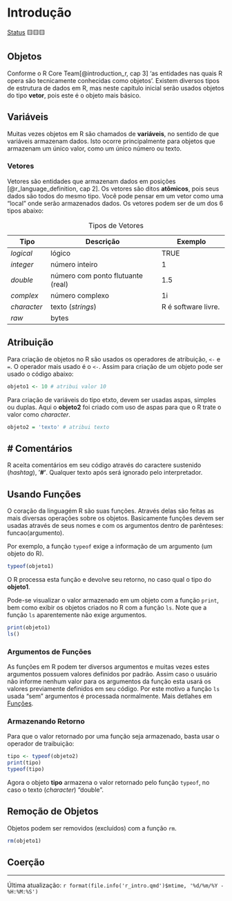 # Introdução

[Status](convencoes.html#status-do-material) 🟨🟨🟨

## Objetos

Conforme o R Core Team[@introduction_r, cap 3] 'as entidades nas quais R opera são tecnicamente conhecidas como objetos'. Existem diversos tipos de estrutura de dados em R, mas neste capítulo inicial serão usados objetos do tipo **vetor**, pois este é o objeto mais básico.

::: callout-note
## Variáveis

Muitas vezes objetos em R são chamados de **variáveis**, no sentido de que variáveis armazenam dados. Isto ocorre principalmente para objetos que armazenam um único valor, como um único número ou texto.
:::

### Vetores

Vetores são entidades que armazenam dados em posições [@r_language_definition, cap 2]. Os vetores são ditos **atômicos**, pois seus dados são todos do mesmo tipo. Você pode pensar em um vetor como uma "local" onde serão armazenados dados. Os vetores podem ser de um dos 6 tipos abaixo:

| Tipo        | Descrição                         | Exemplo             |
|-------------|-----------------------------------|---------------------|
| *logical*   | lógico                            | TRUE                |
| *integer*   | número inteiro                    | 1                   |
| *double*    | número com ponto flutuante (real) | 1.5                 |
| *complex*   | número complexo                   | 1i                  |
| *character* | texto (*strings*)                 | R é software livre. |
| *raw*       | bytes                             |                     |

: Tipos de Vetores

## Atribuição

Para criação de objetos no R são usados os operadores de atribuição, `<-` e `=`. O operador mais usado é o `<-`. Assim para criação de um objeto pode ser usado o código abaixo:

```r
objeto1 <- 10 # atribui valor 10
```

Para criação de variáveis do tipo etxto, devem ser usadas aspas, simples ou duplas. Aqui o **objeto2** foi criado com uso de aspas para que o R trate o valor como *character*.

```r
objeto2 = 'texto' # atribui texto
```

::: callout-note
# \# Comentários

R aceita comentários em seu código através do caractere sustenido (*hashtag*), '**\#'**. Qualquer texto após será ignorado pelo interpretador.
:::

## Usando Funções

O coração da linguagém R são suas funções. Através delas são feitas as mais diversas operações sobre os objetos. Basicamente funções devem ser usadas através de seus nomes e com os argumentos dentro de parênteses: funcao(argumento).

Por exemplo, a função `typeof` exige a informação de um argumento (um objeto do R).

```r
typeof(objeto1)
```

O R processa esta função e devolve seu retorno, no caso qual o tipo do **objeto1**.

Pode-se visualizar o valor armazenado em um objeto com a função `print`, bem como exibir os objetos criados no R com a função `ls`. Note que a função `ls` aparentemente não exige argumentos.

```r
print(objeto1)
ls()
```

### Argumentos de Funções

As funções em R podem ter diversos argumentos e muitas vezes estes argumentos possuem valores definidos por padrão. Assim caso o usuário não informe nenhum valor para os argumentos da função esta usará os valores previamente definidos em seu código. Por este motivo a função `ls` usada "sem" argumentos é processada normalmente. Mais detlahes em [Funções](r_funcoes.html).

### Armazenando Retorno

Para que o valor retornado por uma função seja armazenado, basta usar o operador de traibuição:

```r
tipo <- typeof(objeto2)
print(tipo)
typeof(tipo)
```

Agora o objeto **tipo** armazena o valor retornado pelo função `typeof`, no caso o texto (*character*) "double".

## Remoção de Objetos

Objetos podem ser removidos (excluídos) com a função `rm`.

```r
rm(objeto1)
```

## Coerção

------------------------------------------------------------------------

Última atualização: `r format(file.info('r_intro.qmd')$mtime, '%d/%m/%Y - %H:%M:%S')`
